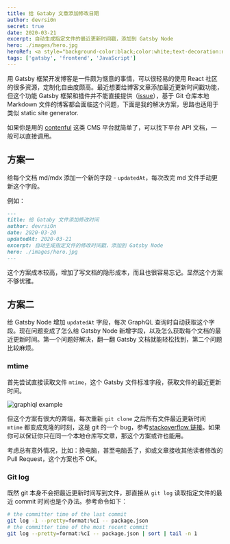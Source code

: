 ```yaml
---
title: 给 Gataby 文章添加修改日期
author: devrsi0n
secret: true
date: 2020-03-21
excerpt: 自动生成指定文件的最近更新时间戳，添加到 Gatsby Node
hero: ./images/hero.jpg
heroRef: <a style="background-color:black;color:white;text-decoration:none;padding:4px 6px;font-family:-apple-system, BlinkMacSystemFont, &quot;San Francisco&quot;, &quot;Helvetica Neue&quot;, Helvetica, Ubuntu, Roboto, Noto, &quot;Segoe UI&quot;, Arial, sans-serif;font-size:12px;font-weight:bold;line-height:1.2;display:inline-block;border-radius:3px" href="https://unsplash.com/@loic?utm_medium=referral&amp;utm_campaign=photographer-credit&amp;utm_content=creditBadge" target="_blank" rel="noopener noreferrer" title="Download free do whatever you want high-resolution photos from Djim Loic"><span style="display:inline-block;padding:2px 3px"><svg xmlns="http://www.w3.org/2000/svg" style="height:12px;width:auto;position:relative;vertical-align:middle;top:-2px;fill:white" viewBox="0 0 32 32"><title>unsplash-logo</title><path d="M10 9V0h12v9H10zm12 5h10v18H0V14h10v9h12v-9z"></path></svg></span><span style="display:inline-block;padding:2px 3px">Djim Loic</span></a>
tags: ['gatsby', 'frontend', 'JavaScript']
---
```


用 Gatsby 框架开发博客是一件颇为惬意的事情，可以很轻易的使用 React 社区的很多资源，定制化自由度颇高。最近想要给博客文章添加最近更新时间戳功能，但这个功能 Gatsby 框架和插件并不能直接提供（[issue](https://github.com/gatsbyjs/gatsby/issues/19272)），基于 Git 仓库本地 Markdown 文件的博客都会面临这个问题，下面是我的解决方案，思路也适用于类似 static site generator.

<Message>

如果你是用的 [contenful](https://www.contentful.com/) 这类 CMS 平台就简单了，可以找下平台 API 文档，一般可以直接调用。

</Message>

## 方案一

给每个文档 md/mdx 添加一个新的字段 - `updatedAt`，每次改完 md 文件手动更新这个字段。

例如：
```md
---
title: 给 Gataby 文件添加修改时间
author: devrsi0n
date: 2020-03-20
updatedAt: 2020-03-21
excerpt: 自动生成指定文件的修改时间戳，添加到 Gatsby Node
hero: ./images/hero.jpg
---
```

这个方案成本较高，增加了写文档的隐形成本，而且也很容易忘记。显然这个方案不够优雅。

## 方案二

给 Gatsby Node 增加 `updatedAt` 字段，每次 GraphQL 查询时自动获取这个字段。现在问题变成了怎么给 Gatsby Node 新增字段，以及怎么获取每个文档的最近更新时间。第一个问题好解决，翻一翻 Gatsby 文档就能轻松找到，第二个问题比较麻烦。

### mtime

首先尝试直接读取文件 `mtime`，这个 Gatsby 文件标准字段，获取文件的最近更新时间。

![graphiql example](./images/graphiql.png)

但这个方案有很大的弊端，每次重新 `git clone` 之后所有文件最近更新时间 `mtime` 都变成克隆的时刻，这是 git 的一个 bug，参考[stackoverflow 链接](https://stackoverflow.com/questions/21735435/git-clone-changes-file-modification-time)。如果你可以保证你只在同一个本地仓库写文章，那这个方案或许也能用。

考虑总有意外情况，比如：换电脑，甚至电脑丢了，抑或文章接收其他读者修改的 Pull Request，这个方案也不 OK。

### Git log

既然 git 本身不会把最近更新时间写到文件，那直接从 `git log` 读取指定文件的最近 commit 时间也是个办法。参考命令如下：

```bash
# the committer time of the last commit
git log -1 --pretty=format:%cI -- package.json
# the committer time of the most recent commit
git log --pretty=format:%cI -- package.json | sort | tail -n 1
```


